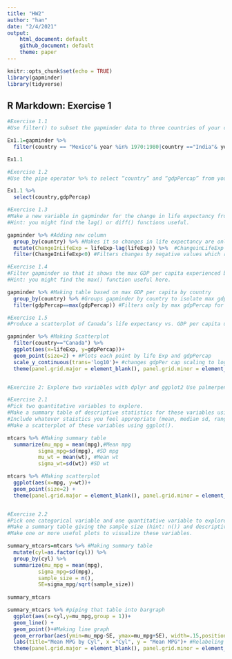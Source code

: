 ```yaml
---
title: "HW2"
author: "han"
date: "2/4/2021"
output:
    html_document: default
    github_document: default
    theme: paper
---
```


```r
knitr::opts_chunk$set(echo = TRUE)
library(gapminder)
library(tidyverse)
```

## R Markdown: Exercise 1

```r
#Exercise 1.1
#Use filter() to subset the gapminder data to three countries of your choice in the 1970’s.

Ex1.1=gapminder %>% 
  filter(country == "Mexico"& year %in% 1970:1980|country =="India"& year %in% 1970:1980|country =="China" & year %in% 1970:1980)

Ex1.1

#Exercise 1.2
#Use the pipe operator %>% to select “country” and “gdpPercap” from your filtered dataset in 1.1.

Ex1.1 %>% 
  select(country,gdpPercap)

#Exercise 1.3
#Make a new variable in gapminder for the change in life expectancy from the previous measurement. Filter this table to show all of the entries that have experienced a drop in life expectancy.
#Hint: you might find the lag() or diff() functions useful.

gapminder %>% #Adding new column
  group_by(country) %>% #Makes it so changes in life expectancy are only measured by country
  mutate(ChangeInLifeExp = lifeExp-lag(lifeExp)) %>%  #ChangeinLifeExp is the current row - previous row
  filter(ChangeInLifeExp<0) #Filters changes by negative values which represents decrease in life expectancy

#Exercise 1.4
#Filter gapminder so that it shows the max GDP per capita experienced by each country.
#Hint: you might find the max() function useful here.

gapminder %>% #Making table based on max GDP per capita by country
  group_by(country) %>% #Groups gapminder by country to isolate max gdpPer cap for each country
  filter(gdpPercap==max(gdpPercap)) #Filters only by max gdpPercap for each country

#Exercise 1.5
#Produce a scatterplot of Canada’s life expectancy vs. GDP per capita using ggplot2, without defining a new variable. That is, after filtering the gapminder data set, pipe it directly into the ggplot() function. In your plot, put GDP per capita on a log scale.

gapminder %>% #Making Scatterplot
  filter(country=="Canada") %>% 
  ggplot(aes(x=lifeExp, y=gdpPercap))+
  geom_point(size=2) + #Plots each point by life Exp and gdpPercap
  scale_y_continuous(trans='log10')+ #changes gdpPer cap scaling to log scale
  theme(panel.grid.major = element_blank(), panel.grid.minor = element_blank())


#Exercise 2: Explore two variables with dplyr and ggplot2 Use palmerpenguins::penguins or another dataset of your choice. (Check out a dataset from the datasets R package if you want!)

#Exercise 2.1
#Pick two quantitative variables to explore.
#Make a summary table of descriptive statistics for these variables using summarize().
#Include whatever staistics you feel appropriate (mean, median sd, range, etc.).
#Make a scatterplot of these variables using ggplot().

mtcars %>% #Making summary table
  summarize(mu_mpg = mean(mpg),#Mean mpg
          sigma_mpg=sd(mpg), #SD mpg
          mu_wt = mean(wt), #Mean wt
          sigma_wt=sd(wt)) #SD wt

mtcars %>% #Making scatterplot
  ggplot(aes(x=mpg, y=wt))+
  geom_point(size=2) +
  theme(panel.grid.major = element_blank(), panel.grid.minor = element_blank())


#Exercise 2.2
#Pick one categorical variable and one quantitative variable to explore.
#Make a summary table giving the sample size (hint: n()) and descriptive statistics for the quantitative variable by group.
#Make one or more useful plots to visualize these variables.

summary_mtcars=mtcars %>% #Making summary table
  mutate(cyl=as.factor(cyl)) %>% 
  group_by(cyl) %>% 
  summarize(mu_mpg = mean(mpg),
          sigma_mpg=sd(mpg),
          sample_size = n(),
          SE=sigma_mpg/sqrt(sample_size))
  
summary_mtcars

summary_mtcars %>% #piping that table into bargraph
  ggplot(aes(x=cyl,y=mu_mpg,group = 1))+
  geom_line() +
  geom_point()+#Making line graph
  geom_errorbar(aes(ymin=mu_mpg-SE, ymax=mu_mpg+SE), width=.15,position=position_dodge(.9))+ #Making error bars
  labs(title="Mean MPG by Cyl", x ="Cyl", y = "Mean MPG")+ #Relabeling
  theme(panel.grid.major = element_blank(), panel.grid.minor = element_blank())

  
```

